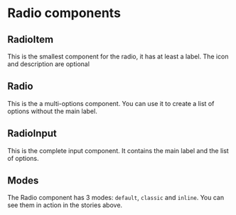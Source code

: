 
<Meta of={RadioItemStories} />

# Radio components

## RadioItem

This is the smallest component for the radio, it has at least a label. The icon and description are optional

<Canvas of={RadioItemStories.RadioItemStory} />
<Controls of={RadioItemStories.RadioItemStory} />

## Radio

This is the a multi-options component. You can use it to create a list of options without the main label.

<Canvas of={RadioStories.RadioStory} />
<Controls of={RadioStories.RadioStory} />

## RadioInput

This is the complete input component. It contains the main label and the list of options.

<Canvas of={RadioInput.RadioInputStory} />
<Controls of={RadioInput.RadioInputStory} />

## Modes

The Radio component has 3 modes: `default`, `classic` and `inline`.
You can see them in action in the stories above.

